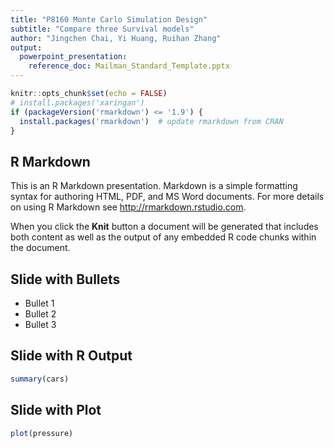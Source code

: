 ```yaml
---
title: "P8160 Monte Carlo Simulation Design"
subtitle: "Compare three Survival models"
author: "Jingchen Chai, Yi Huang, Ruihan Zhang"
output:
  powerpoint_presentation:
    reference_doc: Mailman_Standard_Template.pptx
---
```


```r
knitr::opts_chunk$set(echo = FALSE)
# install.packages('xaringan')
if (packageVersion('rmarkdown') <= '1.9') {
  install.packages('rmarkdown')  # update rmarkdown from CRAN
}
```

## R Markdown

This is an R Markdown presentation. Markdown is a simple formatting syntax for authoring HTML, PDF, and MS Word documents. For more details on using R Markdown see <http://rmarkdown.rstudio.com>.

When you click the **Knit** button a document will be generated that includes both content as well as the output of any embedded R code chunks within the document.

## Slide with Bullets

- Bullet 1
- Bullet 2
- Bullet 3

## Slide with R Output

```r
summary(cars)
```

## Slide with Plot

```r
plot(pressure)
```

